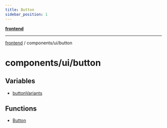 ```yaml
---
title: Button
sidebar_position: 1
---
```


[**frontend**](./button/../../..)

***

[frontend](./button/../../..) / components/ui/button

# components/ui/button

## Variables

- [buttonVariants](./button/variables/buttonVariants)

## Functions

- [Button](./button/functions/Button)
